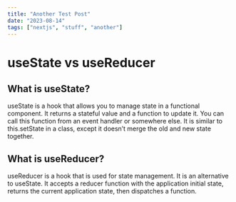 ```yaml
---
title: "Another Test Post"
date: "2023-08-14"
tags: ["nextjs", "stuff", "another"]
---
```



# useState vs useReducer

## What is useState?
useState is a hook that allows you to manage state in a functional component. It returns a stateful value and a function to update it. You can call this function from an event handler or somewhere else. It is similar to this.setState in a class, except it doesn’t merge the old and new state together.

## What is useReducer?
useReducer is a hook that is used for state management. It is an alternative to useState. It accepts a reducer function with the application initial state, returns the current application state, then dispatches a function.

